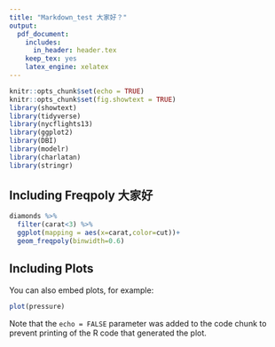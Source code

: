 ```yaml
---
title: "Markdown_test 大家好？"
output:
  pdf_document:
    includes:
      in_header: header.tex
    keep_tex: yes
    latex_engine: xelatex
---
```


```r
knitr::opts_chunk$set(echo = TRUE)
knitr::opts_chunk$set(fig.showtext = TRUE)
library(showtext)
library(tidyverse)
library(nycflights13)
library(ggplot2)
library(DBI)
library(modelr)
library(charlatan)
library(stringr) 
```

## Including Freqpoly 大家好
```r
diamonds %>% 
  filter(carat<3) %>% 
  ggplot(mapping = aes(x=carat,color=cut))+
  geom_freqpoly(binwidth=0.6)
```

## Including Plots

You can also embed plots, for example:

```r
plot(pressure)
```

Note that the `echo = FALSE` parameter was added to the code chunk to prevent printing of the R code that generated the plot.
